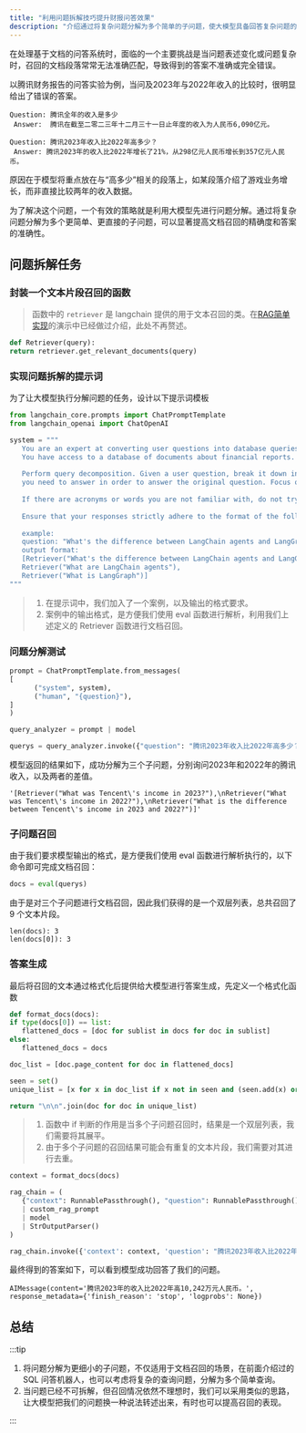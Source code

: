 ```yaml
---
title: "利用问题拆解技巧提升财报问答效果"
description: "介绍通过将复杂问题分解为多个简单的子问题，使大模型具备回答复杂问题的能力。"
---
```




在处理基于文档的问答系统时，面临的一个主要挑战是当问题表述变化或问题复杂时，召回的文档段落常常无法准确匹配，导致得到的答案不准确或完全错误。

以腾讯财务报告的问答实验为例，当问及2023年与2022年收入的比较时，很明显给出了错误的答案。

```
Question: 腾讯全年的收入是多少 
 Answer:  腾讯在截至二零二三年十二月三十一日止年度的收入为人民币6,090亿元。

Question: 腾讯2023年收入比2022年高多少？ 
 Answer: 腾讯2023年的收入比2022年增长了21%，从298亿元人民币增长到357亿元人民币。
```

原因在于模型将重点放在与“高多少”相关的段落上，如某段落介绍了游戏业务增长，而非直接比较两年的收入数据。

为了解决这个问题，一个有效的策略就是利用大模型先进行问题分解。通过将复杂问题分解为多个更简单、更直接的子问题，可以显著提高文档召回的精确度和答案的准确性。

## 问题拆解任务

<Steps>

### 封装一个文本片段召回的函数

> 函数中的 `retriever` 是 langchain 提供的用于文本召回的类。在[RAG简单实现](../application/rag_basic)的演示中已经做过介绍，此处不再赘述。

```python
def Retriever(query):
return retriever.get_relevant_documents(query)
```

### 实现问题拆解的提示词

为了让大模型执行分解问题的任务，设计以下提示词模板

```python {16-20}
from langchain_core.prompts import ChatPromptTemplate
from langchain_openai import ChatOpenAI

system = """
   You are an expert at converting user questions into database queries. \
   You have access to a database of documents about financial reports. \
   
   Perform query decomposition. Given a user question, break it down into distinct sub questions that \
   you need to answer in order to answer the original question. Focus on creating retrievable queries without adding any processing steps like calculations. \
   
   If there are acronyms or words you are not familiar with, do not try to rephrase them.
   
   Ensure that your responses strictly adhere to the format of the following example.
   
   example:
   question: "What's the difference between LangChain agents and LangGraph?"
   output format: 
   [Retriever("What's the difference between LangChain agents and LangGraph?"),
   Retriever("What are LangChain agents"),
   Retriever("What is LangGraph")]
"""
```

> 1. 在提示词中，我们加入了一个案例，以及输出的格式要求。
> 2. 案例中的输出格式，是方便我们使用 eval 函数进行解析，利用我们上述定义的 Retriever 函数进行文档召回。


### 问题分解测试

```python
prompt = ChatPromptTemplate.from_messages(
[
      ("system", system),
      ("human", "{question}"),
]
)

query_analyzer = prompt | model

querys = query_analyzer.invoke({"question": "腾讯2023年收入比2022年高多少？"}).content
```

模型返回的结果如下，成功分解为三个子问题，分别询问2023年和2022年的腾讯收入，以及两者的差值。

```
'[Retriever("What was Tencent\'s income in 2023?"),\nRetriever("What was Tencent\'s income in 2022?"),\nRetriever("What is the difference between Tencent\'s income in 2023 and 2022?")]'
```

### 子问题召回

由于我们要求模型输出的格式，是方便我们使用 eval 函数进行解析执行的，以下命令即可完成文档召回：

```python
docs = eval(querys)
```

由于是对三个子问题进行文档召回，因此我们获得的是一个双层列表，总共召回了 9 个文本片段。

```
len(docs): 3
len(docs[0]): 3
```

### 答案生成

最后将召回的文本通过格式化后提供给大模型进行答案生成，先定义一个格式化函数

```python
def format_docs(docs):
if type(docs[0]) == list:
   flattened_docs = [doc for sublist in docs for doc in sublist]
else:
   flattened_docs = docs

doc_list = [doc.page_content for doc in flattened_docs]

seen = set()
unique_list = [x for x in doc_list if x not in seen and (seen.add(x) or True)]

return "\n\n".join(doc for doc in unique_list)
```


> 1. 函数中 if 判断的作用是当多个子问题召回时，结果是一个双层列表，我们需要将其展平。
> 2. 由于多个子问题的召回结果可能会有重复的文本片段，我们需要对其进行去重。


```python
context = format_docs(docs)

rag_chain = (
   {"context": RunnablePassthrough(), "question": RunnablePassthrough()}
   | custom_rag_prompt
   | model
   | StrOutputParser()
)

rag_chain.invoke({'context': context, 'question': "腾讯2023年收入比2022年高多少"})
```

最终得到的答案如下，可以看到模型成功回答了我们的问题。

```
AIMessage(content='腾讯2023年的收入比2022年高10,242万元人民币。', response_metadata={'finish_reason': 'stop', 'logprobs': None})
```
</Steps>

## 总结

:::tip
1. 将问题分解为更细小的子问题，不仅适用于文档召回的场景，在前面介绍过的 SQL 问答机器人，也可以考虑将复杂的查询问题，分解为多个简单查询。
2. 当问题已经不可拆解，但召回情况依然不理想时，我们可以采用类似的思路，让大模型把我们的问题换一种说法转述出来，有时也可以提高召回的表现。

:::